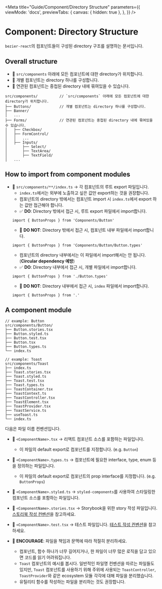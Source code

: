 
<Meta
  title="Guide/Component/Directory Structure"
  parameters={{
    viewMode: 'docs',
    previewTabs: {
      canvas: { hidden: true },
    },
  }}
/>

# Component: Directory Structure

`bezier-react`의 컴포넌트들이 구성된 directory 구조를 설명하는 문서입니다.

## Overall structure

- 📌 `src/components` 아래에 모든 컴포넌트에 대한 directory가 위치합니다.
- 📌 개별 컴포넌트는 directory 하나를 구성합니다.
- 📌 연관된 컴포넌트는 중첩된 directory 내에 묶여있을 수 있습니다.

```
src/components/          // `src/components` 아래에 모든 컴포넌트에 대한 directory가 위치합니다.
├── Buttons/             // 개별 컴포넌트는 directory 하나를 구성합니다.
├── Banner/
│   ...
├── Forms/               // 연관된 컴포넌트는 중첩된 directory 내에 묶여있을 수 있습니다.
│   ├── Checkbox/
│   ├── FormControl/
│   │   ...
│   ├── Inputs/
│       ├── Select/
│       ├── TextArea/
│       ├── TextField/
│   ...
```

## How to import from component modules

- 📌 `src/components/**/index.ts` -> 각 컴포넌트의 루트 export 파일입니다.
  - `index.ts`에서는 외부에 노출하고 싶은 값만 export하는 것을 권장합니다.
  - 컴포넌트의 directory 밖에서는 컴포넌트 import 시 `index.ts`에서 export 하는 값만 접근해야 합니다.
  - ✅ **DO**: Directory 밖에서 접근 시, 루트 export 파일에서 import합니다.
  ```tsx
  import { ButtonProps } from 'Components/Button'
  ```
  - 🚫 **DO NOT**: Directory 밖에서 접근 시, 컴포넌트 내부 파일에서 import합니다.
  ```tsx
  import { ButtonProps } from 'Components/Button/Button.types'
  ```
  - 컴포넌트의 directory 내부에서는 이 파일에서 import해서는 안 됩니다. (**Circular dependency 예방**)
  - ✅ **DO**: Directory 내부에서 접근 시, 개별 파일에서 import합니다.
  ```tsx
  import { ButtonProps } from './Button.types'
  ```
  - 🚫 **DO NOT**: Directory 내부에서 접근 시, `index` 파일에서 import합니다.
  ```tsx
  import { ButtonProps } from '.'
  ```

## A component module

```
// example: Button
src/components/Button/
├── Button.stories.tsx
├── Button.styled.ts
├── Button.test.tsx
├── Button.tsx
├── Button.types.ts
└── index.ts

// example: Toast
src/components/Toast
├── index.ts
├── Toast.stories.tsx
├── Toast.styled.ts
├── Toast.test.tsx
├── Toast.types.ts
├── ToastContainer.tsx
├── ToastContext.ts
├── ToastController.tsx
├── ToastElement.tsx
├── ToastProvider.tsx
├── ToastService.ts
├── useToast.ts
└── index.ts
```

다음은 파일 이름 컨벤션입니다.

- 📌 `<ComponentName>.tsx` -> 리액트 컴포넌트 소스를 포함하는 파일입니다.
  - 이 파일의 default export로 컴포넌트를 지정합니다. (e.g. `Button`)
- 📌 `<ComponentName>.types.ts` -> 컴포넌트에 필요한 interface, type, enum 등을 정의하는 파일입니다.
  - 이 파일의 default export로 컴포넌트의 prop interface를 지정합니다. (e.g. `ButtonProps`)
- 📌 `<ComponentName>.styled.ts` -> `styled-components`를 사용하여 스타일링한 컴포넌트 소스를 포함하는 파일입니다.
- 📌 `<ComponentName>.stories.tsx` -> Storybook을 위한 story 작성 파일입니다. [스토리북 작성 컨벤션](/story/guide-component-stories--page)을 참고하세요.
- 📌 `<ComponentName>.test.tsx` -> 테스트 파일입니다. [테스트 작성 컨벤션](/story/guide-component-testing--page)을 참고하세요.


- 👏 **ENCOURAGE**: 파일을 책임과 문맥에 따라 적절히 분리하세요.
  - 컴포넌트, 함수 하나가 너무 길어지거나, 한 파일이 너무 많은 로직을 담고 있으면 코드를 읽기 어려워집니다.
  - `Toast` 컴포넌트의 예시를 봅시다. 일반적인 파일명 컨벤션을 따르는 파일들도 있지만, `Toast` 컴포넌트를 사용하기 위해 주위에 사용되는 `ToastController`, `ToastProvider`와 같은 ecosystem 모듈 각각에 대해 파일을 분리했습니다.
  - 유틸리티 함수를 작성하는 파일을 분리하는 것도 권장합니다.
